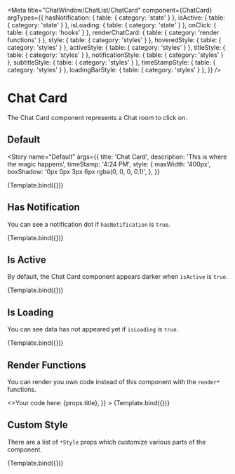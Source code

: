 

<Meta
  title="ChatWindow/ChatList/ChatCard"
  component={ChatCard}
  argTypes={{
    hasNotification: { table: { category: 'state' } },
    isActive: { table: { category: 'state' } },
    isLoading: { table: { category: 'state' } },
    onClick: { table: { category: 'hooks' } },
    renderChatCard: { table: { category: 'render functions' } },
    style: { table: { category: 'styles' } },
    hoveredStyle: { table: { category: 'styles' } },
    activeStyle: { table: { category: 'styles' } },
    titleStyle: { table: { category: 'styles' } },
    notificationStyle: { table: { category: 'styles' } },
    subtitleStyle: { table: { category: 'styles' } },
    timeStampStyle: { table: { category: 'styles' } },
    loadingBarStyle: { table: { category: 'styles' } },
  }}
/>


# Chat Card

The Chat Card component represents a Chat room to click on.

## Default

<Story
  name="Default"
  args={{
    title: 'Chat Card',
    description: 'This is where the magic happens',
    timeStamp: '4:24 PM',
    style: {
      maxWidth: '400px',
      boxShadow: '0px 0px 3px 6px rgba(0, 0, 0, 0.1)',
    },
  }}
>
  {Template.bind({})}
</Story>

<ArgsTable story="Default" />

## Has Notification

You can see a notification dot if `hasNotification` is `true`.

<Canvas>
  <Story
    name="Has Notification"
    args={{
      title: 'Notification Card',
      description: 'Alert alert!!!',
      timeStamp: 'Tues',
      hasNotification: true,
      style: {
        maxWidth: '400px',
        boxShadow: '0px 0px 3px 6px rgba(0, 0, 0, 0.1)',
      },
    }}
  >
    {Template.bind({})}
  </Story>
</Canvas>

## Is Active

By default, the Chat Card component appears darker when `isActive` is `true`.

<Canvas>
  <Story
    name="Is Active"
    args={{
      title: 'Active Chat Card',
      description: 'You are in this chat now...',
      timeStamp: '12:59 PM',
      isActive: true,
      style: {
        maxWidth: '400px',
      },
    }}
  >
    {Template.bind({})}
  </Story>
</Canvas>

## Is Loading

You can see data has not appeared yet if `isLoading` is `true`.

<Canvas>
  <Story
    name="Is Loading"
    args={{
      title: 'Notification Card',
      description: 'Alert alert!!!',
      timeStamp: 'Tues',
      isLoading: true,
      style: {
        maxWidth: '400px',
        boxShadow: '0px 0px 3px 6px rgba(0, 0, 0, 0.1)',
      },
    }}
  >
    {Template.bind({})}
  </Story>
</Canvas>

## Render Functions

You can render you own code instead of this component with the `render*` functions.

<Canvas>
  <Story
    name="Render Functions"
    args={{
      title: 'Notification Card',
      description: 'Alert alert!!!',
      timeStamp: 'Tues',
      renderChatCard: (props) => <>Your code here: {props.title}</>,
    }}
  >
    {Template.bind({})}
  </Story>
</Canvas>

## Custom Style

There are a list of `*Style` props which customize various parts of the component.

<Canvas>
  <Story
    name="Custom Style"
    args={{
      title: 'Notification Card',
      description: 'Alert alert!!!',
      timeStamp: 'Tues',
      hasNotification: true,
      style: {
        maxWidth: '400px',
        border: '2px solid red',
      },
      hoveredStyle: { border: '2px solid lime' },
      activeStyle: { border: '2px solid pink' },
      titleStyle: { border: '2px solid blue' },
      notificationStyle: { border: '2px solid deeppink' },
      subtitleStyle: { border: '2px solid green' },
      timeStampStyle: { border: '2px solid orange' },
      loadingBarStyle: { border: '2px solid purple' },
    }}
  >
    {Template.bind({})}
  </Story>
</Canvas>
